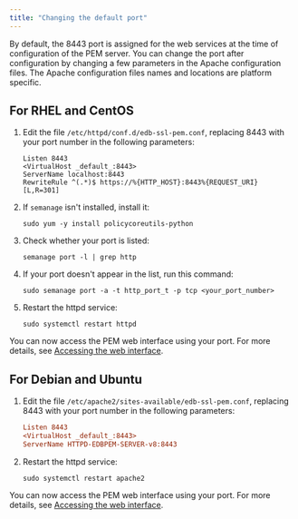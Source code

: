 ```yaml
---
title: "Changing the default port"
---
```


By default, the 8443 port is assigned for the web services at the time of configuration of the PEM server. You can change the port after configuration by changing a few parameters in the Apache configuration files. The Apache configuration files names and locations are platform specific.

## For RHEL and CentOS


1. Edit the file `/etc/httpd/conf.d/edb-ssl-pem.conf`, replacing 8443 with your port number in the following parameters:
   ```text
   Listen 8443
   <VirtualHost _default_:8443>
   ServerName localhost:8443
   RewriteRule ^(.*)$ https://%{HTTP_HOST}:8443%{REQUEST_URI} [L,R=301]
   ```

1. If `semanage` isn't installed, install it:
   ```shell
   sudo yum -y install policycoreutils-python
   ```

1. Check whether your port is listed:
   ```text
   semanage port -l | grep http
   ```

1. If your port doesn't appear in the list, run this command:
   ```shell
   sudo semanage port -a -t http_port_t -p tcp <your_port_number>
   ```

1. Restart the httpd service:
   ```shell
   sudo systemctl restart httpd
   ```

You can now access the PEM web interface using your port. For more details, see [Accessing the web interface](pem_web_interface).

## For Debian and Ubuntu

1. Edit the file `/etc/apache2/sites-available/edb-ssl-pem.conf`, replacing 8443 with your port number in the following parameters:
   ```ini
   Listen 8443
   <VirtualHost _default_:8443>
   ServerName HTTPD-EDBPEM-SERVER-v8:8443
   ```

1. Restart the httpd service:
   ```shell
   sudo systemctl restart apache2
   ```

You can now access the PEM web interface using your port. For more details, see [Accessing the web interface](pem_web_interface).
